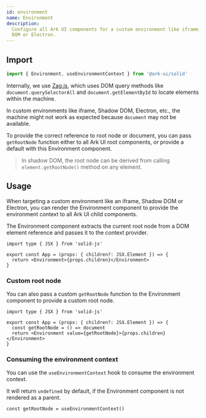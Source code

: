 ```yaml
---
id: environment
name: Environment
description:
  Configure all Ark UI components for a custom environment like iframe, Shadow
  DOM or Electron.
---
```


## Import

```ts
import { Environment, useEnvironmentContext } from '@ark-ui/solid'
```

Internally, we use
[Zag.js](https://zagjs.com/overview/composition#custom-window-environment),
which uses DOM query methods like `document.querySelectorAll` and
`document.getElementById` to locate elements within the machine.

In custom environments like iframe, Shadow DOM, Electron, etc., the machine
might not work as expected because `document` may not be available.

To provide the correct reference to root node or document, you can pass
`getRootNode` function either to all Ark UI root components, or provide a
default with this Environment component.

> In shadow DOM, the root node can be derived from calling
> `element.getRootNode()` method on any element.

## Usage

When targeting a custom environment like an iframe, Shadow DOM or Electron, you
can render the Environment component to provide the environment context to all
Ark UI child components.

The Environment component extracts the current root node from a DOM element
reference and passes it to the context provider.

```tsx
import type { JSX } from 'solid-js'

export const App = (props: { children?: JSX.Element }) => {
  return <Environment>{props.children}</Environment>
}
```

### Custom root node

You can also pass a custom `getRootNode` function to the Environment component
to provide a custom root node.

```tsx
import type { JSX } from 'solid-js'

export const App = (props: { children?: JSX.Element }) => {
  const getRootNode = () => document
  return <Environment value={getRootNode}>{props.children}</Environment>
}
```

### Consuming the environment context

You can use the `useEnvironmentContext` hook to consume the environment context.

It will return `undefined` by default, if the Environment component is not
rendered as a parent.

```tsx
const getRootNode = useEnvironmentContext()
```
